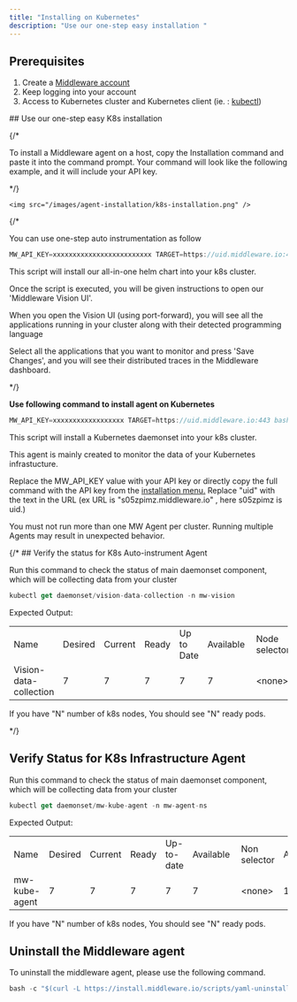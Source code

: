 ```yaml
---
title: "Installing on Kubernetes"
description: "Use our one-step easy installation "
---
```



## Prerequisites


<ol>
    <li>Create a <a href="https://app.middleware.io/auth/register/" rel="nofollow noopener noreferrer" target="_blank" translate="no">Middleware account</a></li>
    <li>Keep logging into your account  </li>
    <li>Access to Kubernetes cluster and Kubernetes client (ie. : <a href="https://kubernetes.io/docs/reference/kubectl/kubectl/" rel="nofollow noopener noreferrer" target="_blank" translate="no">kubectl</a>) </li>
</ol>
## Use our one-step easy K8s installation

{/* <p>To install a Middleware agent on a host, copy the Installation command and paste it into the command prompt. Your command will look like the following example, and it will include your API key.</p> */}


    <img src="/images/agent-installation/k8s-installation.png" />

{/* <p>You can use one-step auto instrumentation as follow</p>

```javascript Shell
MW_API_KEY=xxxxxxxxxxxxxxxxxxxxxxxxx TARGET=https://uid.middleware.io:443 bash -c "$(curl -L https://install.middleware.io/scripts/mw-vision.sh)"
```
<p>This script will install our all-in-one helm chart into your k8s cluster.</p>
<p>Once the script is executed, you will be given instructions to open our 'Middleware Vision UI'.</p>
<p>When you open the Vision UI (using port-forward), you will see all the applications running in your cluster along with their detected programming language</p>
<p>Select all the applications that you want to monitor and press 'Save Changes', and you will see their distributed traces in the Middleware dashboard.</p> */}

**Use following command to install agent on Kubernetes**
```javascript Shell
MW_API_KEY=xxxxxxxxxxxxxxxxxx TARGET=https://uid.middleware.io:443 bash -c "$(curl -L https://install.middleware.io/scripts/yaml-install.sh)"
```
<p>This script will install a Kubernetes daemonset into your k8s cluster.</p>
<p>This agent is mainly created to monitor the data of your Kubernetes infrastucture.</p>
<Info> Replace the MW_API_KEY value with your API key or directly copy the full command with the API key from the <a href="https://app.middleware.io/auth/login" rel="nofollow noopener noreferrer" target="_blank" translate="no">installation menu.</a></Info>
<Info> Replace "uid" with the text in the URL (ex URL is "s05zpimz.middleware.io" , here s05zpimz is uid.)</Info>

<Note>You must not run more than one MW Agent per cluster. Running multiple Agents may result in unexpected behavior.</Note>

{/* ## Verify the status for K8s Auto-instrument Agent 
<p>Run this command to check the status of main daemonset component, which will be collecting data from your cluster</p>


```javascript Shell
kubectl get daemonset/vision-data-collection -n mw-vision
```

<p>Expected Output:</p>

<table><tbody><tr><td>Name</td><td>Desired</td><td>Current</td><td>Ready</td><td>Up to Date</td><td>Available&nbsp;</td><td>Node selector</td><td>Age</td></tr><tr><td>Vision-data-collection</td><td>7</td><td>7</td><td>7</td><td>7</td><td>7</td><td>&lt;none&gt;</td><td>111s</td></tr></tbody></table>



<p>If you have "N" number of k8s nodes, You should see "N" ready pods.</p> */}

## Verify Status for K8s Infrastructure Agent
<p>Run this command to check the status of main daemonset component, which will be collecting data from your cluster</p>

```javascript Shell
kubectl get daemonset/mw-kube-agent -n mw-agent-ns
```

<p>Expected Output:</p>

<table><tbody><tr><td >Name</td><td >Desired</td><td>Current</td><td>Ready</td><td >Up-to-date</td><td>Available&nbsp;</td><td>Non selector</td><td>Age</td></tr><tr><td>mw-kube-agent</td><td>7</td><td>7</td><td>7</td><td>7</td><td>7</td><td>&lt;none&gt;</td><td>111s</td></tr></tbody></table>

<p>If you have "N" number of k8s nodes, You should see "N" ready pods.</p>

<h2>Uninstall the Middleware agent</h2>
<p>To uninstall the middleware agent, please use the following command.</p>

```javascript Shell
bash -c "$(curl -L https://install.middleware.io/scripts/yaml-uninstall.sh)"
```









